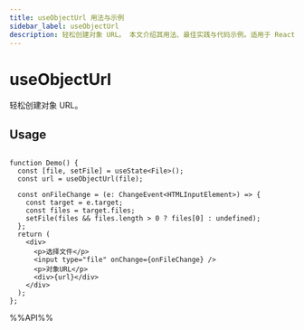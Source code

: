 ```yaml
---
title: useObjectUrl 用法与示例
sidebar_label: useObjectUrl
description: 轻松创建对象 URL。 本文介绍其用法、最佳实践与代码示例。适用于 React 开发中需要处理副作用的场景。
---
```

# useObjectUrl

轻松创建对象 URL。

## Usage

```tsx live

function Demo() {
  const [file, setFile] = useState<File>();
  const url = useObjectUrl(file);

  const onFileChange = (e: ChangeEvent<HTMLInputElement>) => {
    const target = e.target;
    const files = target.files;
    setFile(files && files.length > 0 ? files[0] : undefined);
  };
  return (
    <div>
      <p>选择文件</p>
      <input type="file" onChange={onFileChange} />
      <p>对象URL</p>
      <div>{url}</div>
    </div>
  );
};

```

%%API%%
